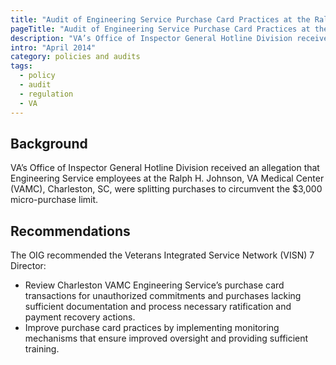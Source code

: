 ```yaml
---
title: "Audit of Engineering Service Purchase Card Practices at the Ralph H. Johnson VA Medical Center, Charleston, South Carolina"
pageTitle: "Audit of Engineering Service Purchase Card Practices at the Ralph H. Johnson VA Medical Center, Charleston, South Carolina"
description: "VA’s Office of Inspector General Hotline Division received an allegation that Engineering Service employees at the Ralph H. Johnson."
intro: "April 2014"
category: policies and audits
tags:
  - policy
  - audit
  - regulation
  - VA
---
```



<LinkButton link="https://www.vaoig.gov/reports/audit/audit-vhas-engineering-service-purchase-card-practices-ralph-h-johnson-vamc" text="View full audit" /> 

## Background

VA’s Office of Inspector General Hotline Division received an allegation that Engineering Service employees at the Ralph H. Johnson, VA Medical Center (VAMC), Charleston, SC, were splitting purchases to circumvent the $3,000 micro-purchase limit.

## Recommendations

The OIG recommended the Veterans Integrated Service Network (VISN) 7 Director:

- Review Charleston VAMC Engineering Service’s purchase card transactions for unauthorized commitments and purchases lacking sufficient documentation and process necessary ratification and payment recovery actions. 
- Improve purchase card practices by implementing monitoring mechanisms that ensure improved oversight and providing sufficient training.
